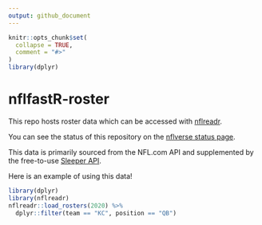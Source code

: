 ```yaml
---
output: github_document
---
```


<!-- README.md is generated from README.Rmd. Please edit that file -->

```r
knitr::opts_chunk$set(
  collapse = TRUE,
  comment = "#>"
)
library(dplyr)
```

# nflfastR-roster

This repo hosts roster data which can be accessed with [nflreadr](https://nflreadr.nflverse.com).

You can see the status of this repository on the [nflverse status page](https://github.com/nflverse/status).

This data is primarily sourced from the NFL.com API and supplemented by the free-to-use [Sleeper API](https://docs.sleeper.app/#fetch-all-players). 

Here is an example of using this data!

```r
library(dplyr)
library(nflreadr)
nflreadr::load_rosters(2020) %>% 
  dplyr::filter(team == "KC", position == "QB") 
```

